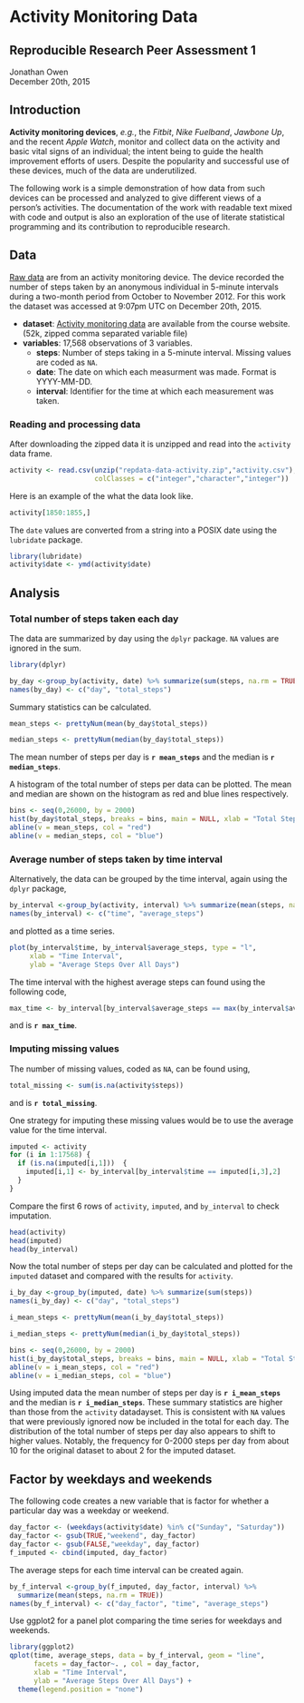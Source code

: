 Activity Monitoring Data
========================
Reproducible Research Peer Assessment 1  
---------------------------------------  

Jonathan Owen  
December 20th, 2015  

  
  
  
## Introduction  
**Activity monitoring devices**, *e.g.*, the *Fitbit*, *Nike Fuelband*, 
*Jawbone Up*, and the recent *Apple Watch*, monitor and collect data on the 
activity and basic vital signs of an individual; the intent being to guide the 
health improvement efforts of users. Despite the popularity and successful use
of these devices, much of the data are underutilized. 
  
  
The following work is a simple demonstration of how data from such devices can 
be processed and analyzed to give different views of a person's activities. The
documentation of the work with readable text mixed with code and output is also 
an exploration of the use of literate statistical programming and its 
contribution to reproducible research.

## Data
[Raw data](https://d396qusza40orc.cloudfront.net/repdata%2Fdata%2Factivity.zip)
are from an activity monitoring device. The device recorded the number of 
steps taken by an anonymous individual in 5-minute intervals during a two-month 
period from October to November 2012. For this work the dataset was accessed at 
9:07pm UTC on December 20th, 2015.

  + **dataset**:  [Activity monitoring data](https://d396qusza40orc.cloudfront.net/repdata%2Fdata%2Factivity.zip)
  are available from the course website. (52k, zipped comma separated variable file)
  + **variables**:  17,568 observations of 3 variables.  
    + **steps**:  Number of steps taking in a 5-minute interval. Missing values 
    are coded as `NA`.
    + **date**:  The date on which each measurment was made. 
    Format is YYYY-MM-DD.
    + **interval**:  Identifier for the time at which each measurement was taken.  
    
  
### Reading and processing data  
After downloading the zipped data it is unzipped and read into the `activity`
data frame.
```r
activity <- read.csv(unzip("repdata-data-activity.zip","activity.csv"), 
                     colClasses = c("integer","character","integer"))
```  
Here is an example of the what the data look like.
```r
activity[1850:1855,]
```
The `date` values are converted from a string into a POSIX date using the 
`lubridate` package.
```r
library(lubridate)
activity$date <- ymd(activity$date)
```

## Analysis
### Total number of steps taken each day
The data are summarized by day using the `dplyr` package. `NA` values are
ignored in the sum.
```r
library(dplyr)
```

```r
by_day <-group_by(activity, date) %>% summarize(sum(steps, na.rm = TRUE))
names(by_day) <- c("day", "total_steps")
```

Summary statistics can be calculated.
```r
mean_steps <- prettyNum(mean(by_day$total_steps))
```
```r
median_steps <- prettyNum(median(by_day$total_steps))
```
The mean number of steps per day is **`r mean_steps`** and the median is 
**`r median_steps`**.  
  
  
A histogram of the total number of steps per data can be plotted. The mean and 
median are shown on the histogram as red and blue lines respectively.

```r
bins <- seq(0,26000, by = 2000)
hist(by_day$total_steps, breaks = bins, main = NULL, xlab = "Total Steps per Day")
abline(v = mean_steps, col = "red")
abline(v = median_steps, col = "blue")
```
  
### Average number of steps taken by time interval  

Alternatively, the data can be grouped by the time interval, again using the 
`dplyr` package,
```r
by_interval <-group_by(activity, interval) %>% summarize(mean(steps, na.rm = TRUE))
names(by_interval) <- c("time", "average_steps")
```
 
and plotted as a time series.
```r
plot(by_interval$time, by_interval$average_steps, type = "l",
     xlab = "Time Interval", 
     ylab = "Average Steps Over All Days")
```

The time interval with the highest average steps can found using the following 
code,
```r
max_time <- by_interval[by_interval$average_steps == max(by_interval$average_steps),1]
```
and is **`r max_time`**.  
  
### Imputing missing values
The number of missing values, coded as `NA`, can be found using,
```r
total_missing <- sum(is.na(activity$steps))
```
and is **`r total_missing`**.  

One strategy for imputing these missing values would be to use the average 
value for the time interval.
```r
imputed <- activity
for (i in 1:17568) {
  if (is.na(imputed[i,1]))  {
    imputed[i,1] <- by_interval[by_interval$time == imputed[i,3],2]
  }
}
```
Compare the first 6 rows of `activity`, `imputed`, and `by_interval` to check
imputation.
```r
head(activity)
head(imputed)
head(by_interval)
```

Now the total number of steps per day can be calculated and plotted for the 
`imputed` dataset and compared with the results for `activity`.
```r
i_by_day <-group_by(imputed, date) %>% summarize(sum(steps))
names(i_by_day) <- c("day", "total_steps")
```
```r
i_mean_steps <- prettyNum(mean(i_by_day$total_steps))
```
```r
i_median_steps <- prettyNum(median(i_by_day$total_steps))
```
```r
bins <- seq(0,26000, by = 2000)
hist(i_by_day$total_steps, breaks = bins, main = NULL, xlab = "Total Steps per Day (imputed)")
abline(v = i_mean_steps, col = "red")
abline(v = i_median_steps, col = "blue")
```  

Using imputed data the mean number of steps per day is **`r i_mean_steps`** and
the median is **`r i_median_steps`**.  These summary statistics are higher than 
those from the `activity` datadayset. This is consistent with `NA` values that were 
previously ignored now be included in the total for each day.  The distribution 
of the total number of steps per day also appears to shift to higher values. 
Notably, the frequency for 0-2000 steps per day from about 10 for the original 
dataset to about 2 for the imputed dataset.  
  
## Factor by weekdays and weekends
The following code creates a new variable that is factor for whether a 
particular day was a weekday or weekend.
```r
day_factor <- (weekdays(activity$date) %in% c("Sunday", "Saturday"))
day_factor <- gsub(TRUE,"weekend", day_factor)
day_factor <- gsub(FALSE,"weekday", day_factor)
f_imputed <- cbind(imputed, day_factor)
```

The average steps for each time interval can be created again.
```r
by_f_interval <-group_by(f_imputed, day_factor, interval) %>% 
  summarize(mean(steps, na.rm = TRUE))
names(by_f_interval) <- c("day_factor", "time", "average_steps")
```

Use ggplot2 for a panel plot comparing the time series for weekdays and weekends.
```r
library(ggplot2)
qplot(time, average_steps, data = by_f_interval, geom = "line", 
      facets = day_factor~. , col = day_factor, 
      xlab = "Time Interval",
      ylab = "Average Steps Over All Days") + 
  theme(legend.position = "none")
```


